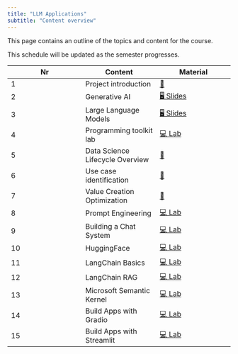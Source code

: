 ```yaml
---
title: "LLM Applications"
subtitle: "Content overview"
---
```


This page contains an outline of the topics and content for the course.

:::{.callout-note}
This schedule will be updated as the semester progresses.
:::


Nr	|	Content	|	Material	|	
---	|	---	|	---	|	
1	|	Project introduction	|	[📑](https://docs.google.com/presentation/d/1DlSgDb8G2jQ3Tlm69eUkhBA49SDVpCEr5K12UxpshlQ/export/pdf)	|	
2	|	Generative AI	|	[🖥️ Slides](https://kirenz.github.io/slides/genai/genai)	|	
3	|	Large Language Models	|	[🖥️ Slides](https://kirenz.github.io/slides/llm/llm)	|	
4	|	Programming toolkit lab	|	[💻 Lab](https://kirenz.github.io/lab-toolkit)	|	
5	|	Data Science Lifecycle Overview	|	[📑](https://docs.google.com/presentation/d/1LR0LmvKFycE3MIjfDEp6L_bGdJtCOe60rFycWIYayBI/export/pdf)	|	
6	|	Use case identification	|	[📑](https://docs.google.com/presentation/d/1RT7IhYgLgNJ8RiT28sMr8Mfyk5y_e-rfYg3jRsPKGEA/export/pdf)	|	
7	|	Value Creation Optimization 	|	[📑](https://drive.google.com/file/d/1ivNrca-sRmefay4t3_FVLDH3Mn-p5CgF/view?usp=drive_link)	|	
8	|	Prompt Engineering	|	[💻 Lab](https://kirenz.github.io/lab-prompt)	|	
9	|	Building a Chat System	|	[💻 Lab](https://kirenz.github.io/lab-chat-system)	|	
10	|	HuggingFace 	|	[💻 Lab](https://kirenz.github.io/lab-huggingface)	|	
11	|	LangChain Basics	|	[💻 Lab](https://kirenz.github.io/lab-langchain-basics)	|	
12	|	LangChain RAG	|	[💻 Lab](https://kirenz.github.io/lab-langchain-rag)	|	
13	|	Microsoft Semantic Kernel	|	[💻 Lab](https://kirenz.github.io/lab-semantic-kernel)	|	
14	|	Build Apps with Gradio	|	[💻 Lab](https://kirenz.github.io/lab-llm-gradio)	|	
15	|	Build Apps with Streamlit	|	[💻 Lab](https://github.com/kirenz/streamlit-app)	|	